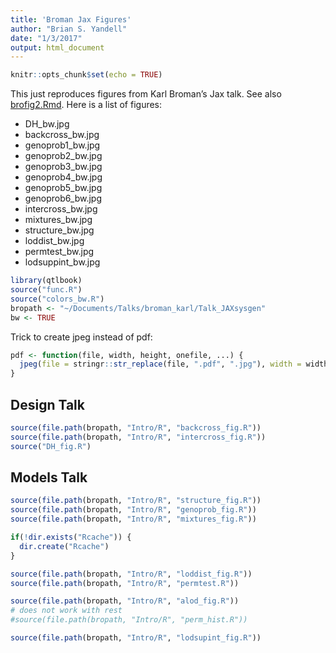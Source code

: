 ```yaml
---
title: 'Broman Jax Figures'
author: "Brian S. Yandell"
date: "1/3/2017"
output: html_document
---
```


```r
knitr::opts_chunk$set(echo = TRUE)
```

This just reproduces figures from Karl Broman's Jax talk. 
See also [brofig2.Rmd](brofig2.Rmd).
Here is a list of figures:

- DH_bw.jpg
- backcross_bw.jpg
- genoprob1_bw.jpg
- genoprob2_bw.jpg
- genoprob3_bw.jpg
- genoprob4_bw.jpg
- genoprob5_bw.jpg
- genoprob6_bw.jpg
- intercross_bw.jpg
- mixtures_bw.jpg
- structure_bw.jpg
- loddist_bw.jpg
- permtest_bw.jpg
- lodsuppint_bw.jpg

```r
library(qtlbook)
source("func.R")
source("colors_bw.R")
bropath <- "~/Documents/Talks/broman_karl/Talk_JAXsysgen"
bw <- TRUE
```

Trick to create jpeg instead of pdf:

```r
pdf <- function(file, width, height, onefile, ...) {
  jpeg(file = stringr::str_replace(file, ".pdf", ".jpg"), width = width * 96, height = height * 96, ...)
}
```

## Design Talk

```r
source(file.path(bropath, "Intro/R", "backcross_fig.R"))
source(file.path(bropath, "Intro/R", "intercross_fig.R"))
source("DH_fig.R")
```

## Models Talk

```r
source(file.path(bropath, "Intro/R", "structure_fig.R"))
source(file.path(bropath, "Intro/R", "genoprob_fig.R"))
source(file.path(bropath, "Intro/R", "mixtures_fig.R"))
```

```r
if(!dir.exists("Rcache")) {
  dir.create("Rcache")
}
```

```r
source(file.path(bropath, "Intro/R", "loddist_fig.R"))
source(file.path(bropath, "Intro/R", "permtest.R"))
```

```r
source(file.path(bropath, "Intro/R", "alod_fig.R"))
# does not work with rest
#source(file.path(bropath, "Intro/R", "perm_hist.R"))
```

```r
source(file.path(bropath, "Intro/R", "lodsupint_fig.R"))
```
